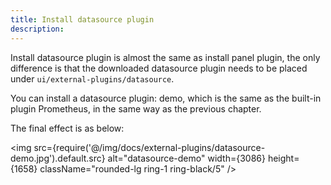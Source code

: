```yaml
---
title: Install datasource plugin
description: 
---
```




Install datasource plugin is almost the same as install panel plugin, the only difference is that the downloaded datasource plugin needs to be placed under `ui/external-plugins/datasource`.

You can install a datasource plugin: demo, which is the same as the built-in plugin Prometheus, in the same way as the previous chapter.

The final effect is as below:

<img src={require('@/img/docs/external-plugins/datasource-demo.jpg').default.src} alt="datasource-demo" width={3086} height={1658} className="rounded-lg ring-1 ring-black/5" />

